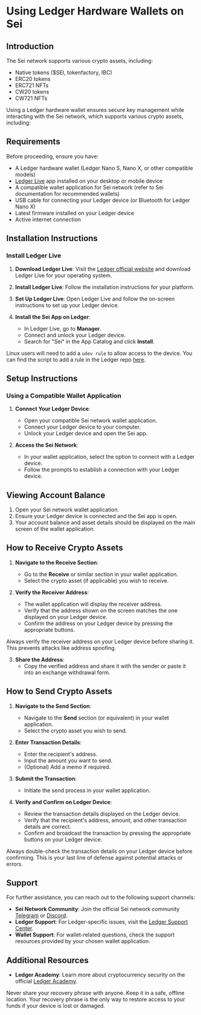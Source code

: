 
# Using Ledger Hardware Wallets on Sei

## Introduction

The Sei network supports various crypto assets, including:

- Native tokens ($SEI, tokenfactory, IBC)
- ERC20 tokens
- ERC721 NFTs
- CW20 tokens
- CW721 NFTs

Using a Ledger hardware wallet ensures secure key management while interacting
with the Sei network, which supports various crypto assets, including:

## Requirements

Before proceeding, ensure you have:

- A Ledger hardware wallet (Ledger Nano S, Nano X, or other compatible models)
- [Ledger Live](https://www.ledger.com/ledger-live) app installed on your
  desktop or mobile device
- A compatible wallet application for Sei network (refer to Sei documentation
  for recommended wallets)
- USB cable for connecting your Ledger device (or Bluetooth for Ledger Nano X)
- Latest firmware installed on your Ledger device
- Active internet connection

## Installation Instructions

### Install Ledger Live

1. **Download Ledger Live**: Visit the
   [Ledger official website](https://www.ledger.com/start) and download Ledger
   Live for your operating system.

2. **Install Ledger Live**: Follow the installation instructions for your
   platform.

3. **Set Up Ledger Live**: Open Ledger Live and follow the on-screen
   instructions to set up your Ledger device.

4. **Install the Sei App on Ledger**:
   - In Ledger Live, go to **Manager**.
   - Connect and unlock your Ledger device.
   - Search for "Sei" in the App Catalog and click **Install**.

<Callout type="info">Linux users will need to add a `udev rule` to allow access to the device. You can find the script to add a rule in the Ledger repo [here](https://github.com/LedgerHQ/udev-rules).</Callout>

## Setup Instructions

### Using a Compatible Wallet Application

1. **Connect Your Ledger Device**:

   - Open your compatible Sei network wallet application.
   - Connect your Ledger device to your computer.
   - Unlock your Ledger device and open the Sei app.

2. **Access the Sei Network**:

   - In your wallet application, select the option to connect with a Ledger
     device.
   - Follow the prompts to establish a connection with your Ledger device.

## Viewing Account Balance

1. Open your Sei network wallet application.
2. Ensure your Ledger device is connected and the Sei app is open.
3. Your account balance and asset details should be displayed on the main screen
   of the wallet application.

## How to Receive Crypto Assets

1. **Navigate to the Receive Section**:

   - Go to the **Receive** or similar section in your wallet application.
   - Select the crypto asset (if applicable) you wish to receive.

2. **Verify the Receiver Address**:

   - The wallet application will display the receiver address.
   - Verify that the address shown on the screen matches the one displayed on
     your Ledger device.
   - Confirm the address on your Ledger device by pressing the appropriate
     buttons.

<Callout type="warning">Always verify the receiver address on your Ledger device before sharing it. This prevents attacks like address spoofing.</Callout>

3. **Share the Address**:
   - Copy the verified address and share it with the sender or paste it into an
     exchange withdrawal form.

## How to Send Crypto Assets

1. **Navigate to the Send Section**:

   - Navigate to the **Send** section (or equivalent) in your wallet
     application.
   - Select the crypto asset you wish to send.

2. **Enter Transaction Details**:

   - Enter the recipient's address.
   - Input the amount you want to send.
   - (Optional) Add a memo if required.

3. **Submit the Transaction**:

   - Initiate the send process in your wallet application.

4. **Verify and Confirm on Ledger Device**:
   - Review the transaction details displayed on the Ledger device.
   - Verify that the recipient's address, amount, and other transaction details
     are correct.
   - Confirm and broadcast the transaction by pressing the appropriate buttons
     on your Ledger device.

<Callout type="warning">Always double-check the transaction details on your Ledger device before confirming. This is your last line of defense against potential attacks or errors.</Callout>

## Support

For further assistance, you can reach out to the following support channels:

- **Sei Network Community**: Join the official Sei network community
  [Telegram](https://t.me/seinetwork) or [Discord](https://discord.gg/sei).
- **Ledger Support**: For Ledger-specific issues, visit the
  [Ledger Support Center](https://support.ledger.com/hc/en-us).
- **Wallet Support**: For wallet-related questions, check the support resources
  provided by your chosen wallet application.

## Additional Resources

- **Ledger Academy**: Learn more about cryptocurrency security on the official
  [Ledger Academy](https://www.ledger.com/academy).

<Callout type="error">Never share your recovery phrase with anyone. Keep it in a safe, offline location. Your recovery phrase is the only way to restore access to your funds if your device is lost or damaged.</Callout>
